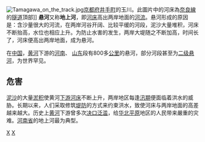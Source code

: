 {{Unreferenced|time=2021-06-03T03:47:39+00:00}}
[[File:Tamagawa_on_the_track.jpg|thumb]][[京都府|京都府]][[井手町|井手町]]的玉川。此圖片中的河床為[[奈良線|奈良線]]的[[隧道|隧道]]頂部]]
'''悬河'''又称'''地上河'''，即[[河床|河床]]高出两岸地面的[[河流|河流]]。悬河形成的原因是：含沙量很大的河流，在两岸河谷开阔、比较平缓的河段，泥沙大量堆积，河床不断抬高，水位也相应上升。为防止水害的发生，两岸大堤随之不断加高，时间长了，河床便高出两岸地面，成为悬河。

在[[中国|中国]]，[[黄河|黄河]]下游的[[河南|河南]]、
[[山东|山东]]段有800多[[公里|公里]]的悬河，部分河段甚至为[[二级悬河|二级悬河]]，为世界罕见。

== 危害 ==
[[泥沙|泥沙]]的大量[[淤积|淤积]]使黄河[[下游|下游]][[河床|河床]]不断上升，两岸地区每逢[[汛期|汛期]]便面临着洪水的威胁。长期以来，人们采取修筑[[堤防|堤防]]的方式来约束洪水，致使河床与两岸地面的高差越来越大。历史上[[黄河|黄河]]下游曾多次[[决口|决口]][[泛滥|泛滥]]，给[[华北平原|华北平原]]地区的人民带来嚴重的灾难。[[河南省|河南省]]的地上河最为典型。


{{geo-term-stub}}
[[Category:河流類型|X]]
[[Category:水文学|X]]